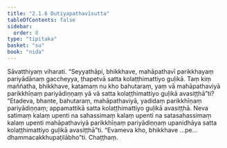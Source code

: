 ```yaml
---
title: "2.1.6 Dutiyapathavīsutta"
tableOfContents: false
sidebar:
  order: 8
type: "tipitaka"
basket: "su"
book: "nida"
---
```



<DynamicBreadcrumb />

<Division number="79" book="nida">

<Paragraph number="620" book="nida">
Sāvatthiyaṃ viharati. “Seyyathāpi, bhikkhave, mahāpathavī parikkhayaṃ pariyādānaṃ gaccheyya, ṭhapetvā satta kolaṭṭhimattiyo guḷikā. Taṃ kiṃ maññatha, bhikkhave, katamaṃ nu kho bahutaraṃ, yaṃ vā mahāpathaviyā parikkhīṇaṃ pariyādiṇṇaṃ yā vā satta kolaṭṭhimattiyo guḷikā avasiṭṭhā”ti?
</Paragraph>

<Paragraph number="621" book="nida">
“Etadeva, bhante, bahutaraṃ, mahāpathaviyā, yadidaṃ parikkhīṇaṃ pariyādiṇṇaṃ; appamattikā satta kolaṭṭhimattiyo guḷikā avasiṭṭhā. Neva satimaṃ kalaṃ upenti na sahassimaṃ kalaṃ upenti na satasahassimaṃ kalaṃ upenti mahāpathaviyā parikkhīṇaṃ pariyādiṇṇaṃ upanidhāya satta kolaṭṭhimattiyo guḷikā avasiṭṭhā”ti. “Evameva kho, bhikkhave …pe…  dhammacakkhupaṭilābho”ti.

</Paragraph>
</Division>

<Paragraph number="622" type="center" book="nida">
Chaṭṭhaṃ.
</Paragraph>